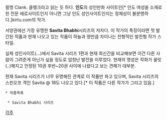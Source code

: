 
필명 Clank. 클랭크라고 읽는 듯 하다.
'''인도'''의 성인만화 사이트인[* 인도 여성을 소재로 한 전문 에로사이트인지 아니면 그냥 인도 성인사이트인지는 정체성이 불분명하다.]kirtu.com의 작가.

서양권에선 가장 유명한 '''Savita Bhabhi'''시리즈의 저자다.
이 작가의 특징이라면 첫 발간된 작품과 현재 나오고 있는 작품이 하늘과 땅만큼 차이나는 전형적인 발전형 작가 스타일.

실제 성인사이트(...)에서 Savita 시리즈 1편과 현재 최신간을 비교해보면 이건 다른 사람이 그려준게 아닌가 싶을 정도로 엄청난 발전을 이루었다. 현재의 명성은 작화가 꼴릿(..)해지고 안정된 10권 후반~20권 사이에 나왔다고 보는 견해가 대부분.

현재 Savita 시리즈가 너무 유명해진 관계로 이 작품만 파고 있으며, Savita 시리즈의 스핀오프 격인 Savita @ 18도 나오고 있다.[* 이 작품은 다른 작가가 그리고 있음.]


 * 작품목록

  * Savita Bhabhi 시리즈

[[각주]]
